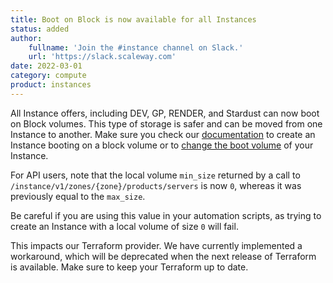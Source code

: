 ```yaml
---
title: Boot on Block is now available for all Instances
status: added
author:
    fullname: 'Join the #instance channel on Slack.'
    url: 'https://slack.scaleway.com'
date: 2022-03-01
category: compute
product: instances
---
```


All Instance offers, including DEV, GP, RENDER, and Stardust can now boot on Block volumes. This type of storage is safer and can be moved from one Instance to another.
Make sure you check our [documentation](/compute/instances/how-to/create-an-instance/) to create an Instance booting on a block volume or to [change the boot volume](/compute/instances/how-to/use-boot-modes/#how-to-change-the-boot-volume) of your Instance.

For API users, note that the local volume `min_size` returned by a call to `/instance/v1/zones/{zone}/products/servers` is now `0`, whereas it was previously equal to the `max_size`.

Be careful if you are using this value in your automation scripts, as trying to create an Instance with a local volume of size `0` will fail.

<Message type="important">
  This impacts our Terraform provider. We have currently implemented a workaround, which will be deprecated when the next release of Terraform is available. Make sure to keep your Terraform up to date.
</Message>